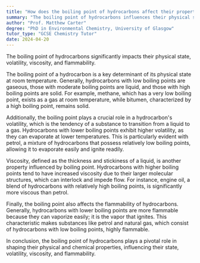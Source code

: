 ```yaml
---
title: "How does the boiling point of hydrocarbons affect their properties?"
summary: "The boiling point of hydrocarbons influences their physical state, volatility, viscosity, and flammability, impacting their behavior and applications in various contexts."
author: "Prof. Matthew Carter"
degree: "PhD in Environmental Chemistry, University of Glasgow"
tutor_type: "GCSE Chemistry Tutor"
date: 2024-04-20
---
```


The boiling point of hydrocarbons significantly impacts their physical state, volatility, viscosity, and flammability.

The boiling point of a hydrocarbon is a key determinant of its physical state at room temperature. Generally, hydrocarbons with low boiling points are gaseous, those with moderate boiling points are liquid, and those with high boiling points are solid. For example, methane, which has a very low boiling point, exists as a gas at room temperature, while bitumen, characterized by a high boiling point, remains solid.

Additionally, the boiling point plays a crucial role in a hydrocarbon's volatility, which is the tendency of a substance to transition from a liquid to a gas. Hydrocarbons with lower boiling points exhibit higher volatility, as they can evaporate at lower temperatures. This is particularly evident with petrol, a mixture of hydrocarbons that possess relatively low boiling points, allowing it to evaporate easily and ignite readily.

Viscosity, defined as the thickness and stickiness of a liquid, is another property influenced by boiling point. Hydrocarbons with higher boiling points tend to have increased viscosity due to their larger molecular structures, which can interlock and impede flow. For instance, engine oil, a blend of hydrocarbons with relatively high boiling points, is significantly more viscous than petrol.

Finally, the boiling point also affects the flammability of hydrocarbons. Generally, hydrocarbons with lower boiling points are more flammable because they can vaporize easily; it is the vapor that ignites. This characteristic makes substances like petrol and natural gas, which consist of hydrocarbons with low boiling points, highly flammable.

In conclusion, the boiling point of hydrocarbons plays a pivotal role in shaping their physical and chemical properties, influencing their state, volatility, viscosity, and flammability.
    